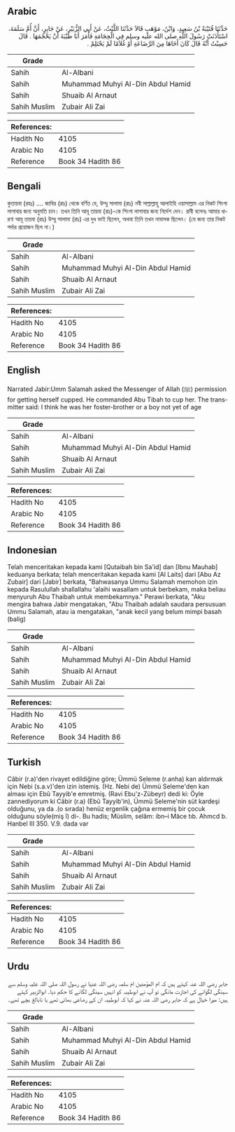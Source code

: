 ## Arabic


<div dir="rtl" lang="ar" style={{fontSize:'larger',backgroundColor:'#f8f9fa',padding:20}}>
حَدَّثَنَا قُتَيْبَةُ بْنُ سَعِيدٍ، وَابْنُ، مَوْهَبٍ قَالاَ حَدَّثَنَا اللَّيْثُ، عَنْ أَبِي الزُّبَيْرِ، عَنْ جَابِرٍ، أَنَّ أُمَّ سَلَمَةَ، اسْتَأْذَنَتْ رَسُولَ اللَّهِ صلى الله عليه وسلم فِي الْحِجَامَةِ فَأَمَرَ أَبَا طَيْبَةَ أَنْ يَحْجُمَهَا ‏.‏ قَالَ حَسِبْتُ أَنَّهُ قَالَ كَانَ أَخَاهَا مِنَ الرَّضَاعَةِ أَوْ غُلاَمًا لَمْ يَحْتَلِمْ ‏.‏
</div>
<div style={{backgroundColor:'#f8f9fa',padding:20, marginBottom: 10}}><table> <thead> <tr> <th>Grade</th> <th></th> </tr> </thead> <tbody> <tr><td>Sahih</td><td>Al-Albani</td></tr><tr><td>Sahih</td><td>Muhammad Muhyi Al-Din Abdul Hamid</td></tr><tr><td>Sahih</td><td>Shuaib Al Arnaut</td></tr><tr><td>Sahih Muslim</td><td>Zubair Ali Zai</td></tr></tbody></table><table> <thead> <tr> <th>References:</th> <th></th> </tr> </thead> <tbody><tr><td>Hadith No</td><td>4105</td></tr><tr><td>Arabic No</td><td>4105</td></tr><tr><td>Reference</td><td>Book 34 Hadith 86</td></tr></tbody></table></div>

## Bengali


<div dir="ltr" lang="bn" style={{fontSize:'larger',backgroundColor:'#f8f9fa',padding:20}}>
কুতায়বা (রহঃ) .... জাবির (রাঃ) থেকে বর্ণিত যে, উম্মু সালামা (রাঃ) নবী সাল্লাল্লাহু আলাইহি ওয়াসাল্লাম এর নিকট শিংগা লাগাবার জন্য অনুমতি চান। তখন তিনি আবূ তায়বা (রাঃ)-কে শিংগা লাগাবার জন্য নির্দেশ দেন। রাবী বলেনঃ আমার ধারণা আবূ তায়বা (রাঃ) উম্মু সালামা (রাঃ) এর দুধ ভাই ছিলেন, অথবা তিনি তখন নাবালক ছিলেন। (যে জন্য তার নিকট পর্দার প্রয়োজন ছিল না।)
</div>
<div style={{backgroundColor:'#f8f9fa',padding:20, marginBottom: 10}}><table> <thead> <tr> <th>Grade</th> <th></th> </tr> </thead> <tbody> <tr><td>Sahih</td><td>Al-Albani</td></tr><tr><td>Sahih</td><td>Muhammad Muhyi Al-Din Abdul Hamid</td></tr><tr><td>Sahih</td><td>Shuaib Al Arnaut</td></tr><tr><td>Sahih Muslim</td><td>Zubair Ali Zai</td></tr></tbody></table><table> <thead> <tr> <th>References:</th> <th></th> </tr> </thead> <tbody><tr><td>Hadith No</td><td>4105</td></tr><tr><td>Arabic No</td><td>4105</td></tr><tr><td>Reference</td><td>Book 34 Hadith 86</td></tr></tbody></table></div>

## English


<div dir="ltr" lang="en" style={{fontSize:'larger',backgroundColor:'#f8f9fa',padding:20}}>
Narrated Jabir:Umm Salamah asked the Messenger of Allah (ﷺ) permission for getting herself cupped. He commanded Abu Tibah to cup her. The transmitter said: I think he was her foster-brother or a boy not yet of age
</div>
<div style={{backgroundColor:'#f8f9fa',padding:20, marginBottom: 10}}><table> <thead> <tr> <th>Grade</th> <th></th> </tr> </thead> <tbody> <tr><td>Sahih</td><td>Al-Albani</td></tr><tr><td>Sahih</td><td>Muhammad Muhyi Al-Din Abdul Hamid</td></tr><tr><td>Sahih</td><td>Shuaib Al Arnaut</td></tr><tr><td>Sahih Muslim</td><td>Zubair Ali Zai</td></tr></tbody></table><table> <thead> <tr> <th>References:</th> <th></th> </tr> </thead> <tbody><tr><td>Hadith No</td><td>4105</td></tr><tr><td>Arabic No</td><td>4105</td></tr><tr><td>Reference</td><td>Book 34 Hadith 86</td></tr></tbody></table></div>

## Indonesian


<div dir="ltr" lang="id" style={{fontSize:'larger',backgroundColor:'#f8f9fa',padding:20}}>
Telah menceritakan kepada kami [Qutaibah bin Sa'id] dan [Ibnu Mauhab] keduanya berkata; telah menceritakan kepada kami [Al Laits] dari [Abu Az Zubair] dari [Jabir] berkata, "Bahwasanya Ummu Salamah memohon izin kepada Rasulullah shallallahu 'alaihi wasallam untuk berbekam, maka beliau menyuruh Abu Thaibah untuk membekamnya." Perawi berkata, "Aku mengira bahwa Jabir mengatakan, "Abu Thaibah adalah saudara persusuan Ummu Salamah, atau ia mengatakan, "anak kecil yang belum mimpi basah (balig)
</div>
<div style={{backgroundColor:'#f8f9fa',padding:20, marginBottom: 10}}><table> <thead> <tr> <th>Grade</th> <th></th> </tr> </thead> <tbody> <tr><td>Sahih</td><td>Al-Albani</td></tr><tr><td>Sahih</td><td>Muhammad Muhyi Al-Din Abdul Hamid</td></tr><tr><td>Sahih</td><td>Shuaib Al Arnaut</td></tr><tr><td>Sahih Muslim</td><td>Zubair Ali Zai</td></tr></tbody></table><table> <thead> <tr> <th>References:</th> <th></th> </tr> </thead> <tbody><tr><td>Hadith No</td><td>4105</td></tr><tr><td>Arabic No</td><td>4105</td></tr><tr><td>Reference</td><td>Book 34 Hadith 86</td></tr></tbody></table></div>

## Turkish


<div dir="ltr" lang="tr" style={{fontSize:'larger',backgroundColor:'#f8f9fa',padding:20}}>
Câbir (r.a)'den rivayet edildiğine göre; Ümmü Seleme (r.anha) kan aldırmak için Nebi (s.a.v)'den izin istemiş. (Hz. Nebi de) Ümmü Seleme'den kan alması için Ebû Tayyib'e emretmiş. (Ravi Ebu'z-Zübeyr) dedi ki: Öyle zannediyorum ki Câbir (r.a) (Ebû Tayyib'in), Ümmü Seleme'nin süt kardeşi olduğunu, ya da .(o sırada) henüz ergenlik çağına ermemiş bir çocuk olduğunu söyle(miş î) di-. Bu hadis; Müslim, selâm: ibn–i Mâce tıb. Ahmcd b. Hanbel III 350. V.9. dada var
</div>
<div style={{backgroundColor:'#f8f9fa',padding:20, marginBottom: 10}}><table> <thead> <tr> <th>Grade</th> <th></th> </tr> </thead> <tbody> <tr><td>Sahih</td><td>Al-Albani</td></tr><tr><td>Sahih</td><td>Muhammad Muhyi Al-Din Abdul Hamid</td></tr><tr><td>Sahih</td><td>Shuaib Al Arnaut</td></tr><tr><td>Sahih Muslim</td><td>Zubair Ali Zai</td></tr></tbody></table><table> <thead> <tr> <th>References:</th> <th></th> </tr> </thead> <tbody><tr><td>Hadith No</td><td>4105</td></tr><tr><td>Arabic No</td><td>4105</td></tr><tr><td>Reference</td><td>Book 34 Hadith 86</td></tr></tbody></table></div>

## Urdu


<div dir="rtl" lang="ur" style={{fontSize:'larger',backgroundColor:'#f8f9fa',padding:20}}>
جابر رضی اللہ عنہ کہتے ہیں کہ ام المؤمنین ام سلمہ رضی اللہ عنہا نے رسول اللہ صلی اللہ علیہ وسلم سے سینگی لگوانے کی اجازت مانگی تو آپ نے ابوطیبہ کو انہیں سینگی لگانے کا حکم دیا۔ ابوالزبیر کہتے ہیں: میرا خیال ہے کہ جابر رضی اللہ عنہ نے کہا کہ ابوطیبہ ان کے رضاعی بھائی تھے یا نابالغ بچے تھے۔
</div>
<div style={{backgroundColor:'#f8f9fa',padding:20, marginBottom: 10}}><table> <thead> <tr> <th>Grade</th> <th></th> </tr> </thead> <tbody> <tr><td>Sahih</td><td>Al-Albani</td></tr><tr><td>Sahih</td><td>Muhammad Muhyi Al-Din Abdul Hamid</td></tr><tr><td>Sahih</td><td>Shuaib Al Arnaut</td></tr><tr><td>Sahih Muslim</td><td>Zubair Ali Zai</td></tr></tbody></table><table> <thead> <tr> <th>References:</th> <th></th> </tr> </thead> <tbody><tr><td>Hadith No</td><td>4105</td></tr><tr><td>Arabic No</td><td>4105</td></tr><tr><td>Reference</td><td>Book 34 Hadith 86</td></tr></tbody></table></div>